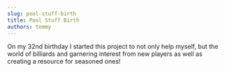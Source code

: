 ```yaml
---
slug: pool-stuff-birth
title: Pool Stuff Birth
authors: tommy
---
```


On my 32nd birthday I started this project to not only help myself, but the world of billiards and garnering interest from new players as well as creating a resource for seasoned ones!
